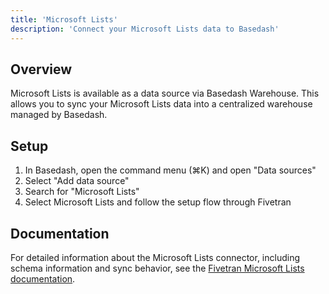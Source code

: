 ```yaml
---
title: 'Microsoft Lists'
description: 'Connect your Microsoft Lists data to Basedash'
---
```


## Overview

Microsoft Lists is available as a data source via Basedash Warehouse. This allows you to sync your Microsoft Lists data into a centralized warehouse managed by Basedash.

## Setup

1. In Basedash, open the command menu (⌘K) and open "Data sources"
2. Select "Add data source"
3. Search for "Microsoft Lists"
4. Select Microsoft Lists and follow the setup flow through Fivetran

## Documentation

For detailed information about the Microsoft Lists connector, including schema information and sync behavior, see the [Fivetran Microsoft Lists documentation](https://fivetran.com/docs/connectors/applications/microsoft-lists).
